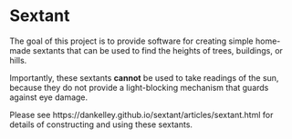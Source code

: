 # Sextant

The goal of this project is to provide software for creating simple home-made
sextants that can be used to find the heights of trees, buildings, or hills.

Importantly, these sextants **cannot** be used to take readings of the sun,
because they do not provide a light-blocking mechanism that guards against eye
damage.

Please see https://dankelley.github.io/sextant/articles/sextant.html for
details of constructing and using these sextants.

